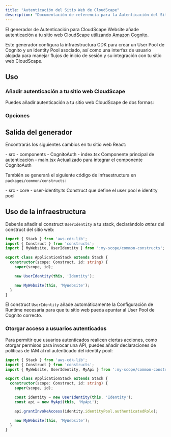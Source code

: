 ```yaml
---
title: "Autenticación del Sitio Web de CloudScape"
description: "Documentación de referencia para la Autenticación del Sitio Web de CloudScape"
---
```





El generador de Autenticación para CloudScape Website añade autenticación a tu sitio web CloudScape utilizando [Amazon Cognito](https://aws.amazon.com/cognito/).

Este generador configura la infraestructura CDK para crear un User Pool de Cognito y un Identity Pool asociado, así como una interfaz de usuario alojada para manejar flujos de inicio de sesión y su integración con tu sitio web CloudScape.

## Uso

### Añadir autenticación a tu sitio web CloudScape

Puedes añadir autenticación a tu sitio web CloudScape de dos formas:

<RunGenerator generator="ts#cloudscape-website#auth" />

### Opciones

<GeneratorParameters schema={schema} />

## Salida del generador

Encontrarás los siguientes cambios en tu sitio web React:

<FileTree>
  - src
    - components
      - CognitoAuth
        - index.tsx Componente principal de autenticación
    - main.tsx Actualizado para integrar el componente CognitoAuth
</FileTree>

También se generará el siguiente código de infraestructura en `packages/common/constructs`:

<FileTree>
  - src
    - core
      - user-identity.ts Construct que define el user pool e identity pool
</FileTree>

## Uso de la infraestructura

Deberás añadir el construct `UserIdentity` a tu stack, declarándolo _antes_ del construct del sitio web:

```ts title="packages/infra/src/stacks/application-stack.ts" {3,9}
import { Stack } from 'aws-cdk-lib';
import { Construct } from 'constructs';
import { MyWebsite, UserIdentity } from ':my-scope/common-constructs';

export class ApplicationStack extends Stack {
  constructor(scope: Construct, id: string) {
    super(scope, id);

    new UserIdentity(this, 'Identity');

    new MyWebsite(this, 'MyWebsite');
  }
}
```

El construct `UserIdentity` añade automáticamente la <Link path="guides/cloudscape-website#runtime-configuration">Configuración de Runtime</Link> necesaria para que tu sitio web pueda apuntar al User Pool de Cognito correcto.

### Otorgar acceso a usuarios autenticados

Para permitir que usuarios autenticados realicen ciertas acciones, como otorgar permisos para invocar una API, puedes añadir declaraciones de políticas de IAM al rol autenticado del identity pool:

```ts title="packages/infra/src/stacks/application-stack.ts" {12}
import { Stack } from 'aws-cdk-lib';
import { Construct } from 'constructs';
import { MyWebsite, UserIdentity, MyApi } from ':my-scope/common-constructs';

export class ApplicationStack extends Stack {
  constructor(scope: Construct, id: string) {
    super(scope, id);

    const identity = new UserIdentity(this, 'Identity');
    const api = new MyApi(this, 'MyApi');

    api.grantInvokeAccess(identity.identityPool.authenticatedRole);

    new MyWebsite(this, 'MyWebsite');
  }
}
```